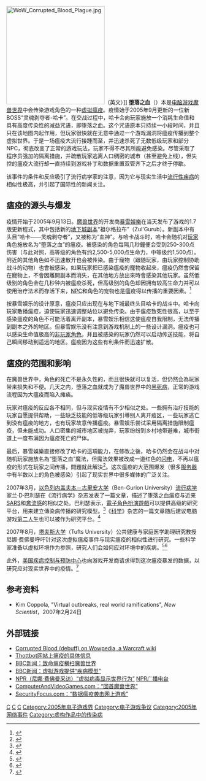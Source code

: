 {{noteTA
|G1=Wow
|G2=IT
|G3=Games
}}
[[File:WoW_Corrupted_Blood_Plague.jpg|256px]]（英文）]]
'''堕落之血'''（{{lang-en|Corrupted Blood}}）本是[[电脑游戏|电脑游戏]][[魔兽世界|魔兽世界]]中会传染游戏角色的一种[[虚拟|虚拟]][[瘟疫|瘟疫]]。疫情始于2005年9月更新的一位新BOSS“灵魂剥夺者-哈卡”。在交战过程中，哈卡会向玩家施放一个消耗生命值和具有高度传染性的减益咒语，即堕落之血。这个咒语原本只持续一小段时间，并且只在该地图内起作用，但玩家很快就在无意中通过一个游戏漏洞将瘟疫传播到整个虚拟世界。于是一场瘟疫大流行接踵而至，并迅速杀死了无数低级玩家和部分NPC，彻底改变了正常的游戏玩法，玩家不得不尽其所能避免感染。尽管采取了程序员强加的隔离措施，并疏散玩家逃离人口稠密的城市（甚至避免上线），但失控的瘟疫大流行却一直持续到游戏补丁和数据重置双管齐下之后才终于停歇。

该事件的条件和反应吸引了流行病学家的注意，因为它与现实生活中[[流行性疾病|流行性疾病]]的相似性极高，并引起了国际性的新闻关注。

==瘟疫的源头与爆发==
疫情开始于2005年9月13日。[[魔兽世界|魔兽世界]]的开发商[[暴雪娛樂|暴雪娛樂]]在当天发布了游戏的1.7版更新程式，其中包括新的[[副本_(电子游戏)|地下城副本]]“祖尔格拉布”（Zul'Gurub）。新副本中有头目“哈卡——灵魂剥夺者”，又被称为“血神”。与哈卡战斗时，哈卡会随机对[[玩家|玩家]]角色施放名为“堕落之血”的瘟疫。被感染的角色每隔几秒鐘便会受到250-300点伤害（与此对照，高等级的角色有约2,500-5,000点生命力，中等级约1,500点）。附近的其他角色如不迅速散开也会被传染。由于寵物（跟随玩家，由玩家控制协助战斗的动物）也會被感染，如果玩家把已感染瘟疫的寵物收起來，瘟疫仍然會保留在寵物上，不會因離開副本而消失，在其他地方放出來時會感染其他玩家。虽然低级别的角色会在几秒钟内被瘟疫杀死，但高级别的角色却因拥有较高生命力并可以使用治疗法术而存活下来，[[非玩家角色|NPC]]和角色的宠物也是瘟疫得以传播的重要因素。<ref name="BBCwow">{{cite web |last=Ward |first=Mark |authorlink= |coauthors= |date=2005年9月22日 |url=http://news.bbc.co.uk/1/hi/technology/4272418.stm |title="Deadly plague hits Warcraft world" |format= |work= |pages= |publisher=[[BBC|BBC]] |language=en |accessdate=2006-08-05 |accessyear= |curly= |archive-date=2020-01-30 |archive-url=https://web.archive.org/web/20200130235106/http://news.bbc.co.uk/1/hi/technology/4272418.stm |dead-url=no }}</ref>

按暴雪娱乐的设计原意，瘟疫只应出现在与地下城最终头目哈卡的战斗中。哈卡向玩家散播瘟疫，迫使玩家迅速调整站位以避免传染。由于瘟疫致死性很高，以至于感染瘟疫的角色不可能活着离开副本，暴雪娱乐相信这使瘟疫自我限制，无法传播到副本之外的地区。但暴雪娱乐没有注意到游戏机制上的一些设计漏洞。瘟疫也可以感染生命值极高的[[非玩家角色|非玩家角色]]，并且被感染的玩家仍然可以启动传送技能，将自己瞬间移动到遥远的地区。瘟疫因为这些有利条件而迅速扩散。

==瘟疫的范围和影响==

在魔兽世界中，角色的死亡不是永久性的，而且很快就可以复活，但仍然会為玩家带来损失和不便。几天之内，堕落之血就成为了魔兽世界中的[[黑死病|黑死病]]，正常的游戏流程因为大瘟疫而陷入瘫痪。

玩家对瘟疫的反应各不相同，但与现实疫情有不少相似之处。一些拥有治疗技能的玩家自愿提供帮助，一些缺乏技能的低等级玩家引導别人离开疫区，一些玩家逃亡到没有瘟疫的地方，也有玩家故意传播瘟疫。暴雪娱乐尝试采用隔离措施限制瘟疫，但未能成功。人口密集的城市地区被抛弃，玩家纷纷到乡村地带避难，城市街道上一度布满因为瘟疫死亡的尸体。

最后，暴雪娛樂直接修改了哈卡的這項能力，在修改之後，哈卡仍然会在战斗中对随机玩家施放名為“堕落之血”魔法，但魔法效果被改成一道红色的[[闪电|闪电]]，不再以瘟疫的形式在玩家之间传播，問題就此解決<ref>{{cite web|date=2006年2月8日|url=http://old.wowchina.com/news/patch/27264.shtml|title=魔兽世界中文网上修改堕落之血瘟疫的补丁说明|accessdate=2008-01-26|deadurl=yes|archiveurl=https://web.archive.org/web/20080202154604/http://old.wowchina.com/news/patch/27264.shtml|archivedate=2008年2月2日}}</ref>。这次瘟疫的大范围爆发（很多[[服务器|服务器]]中有半数以上的角色被感染）引起了现实世界中很多媒体的广泛关注。

2007年3月，[[以色列|以色列]][[内盖夫本·古里安大学|内盖夫本－古里安大学]]（Ben-Gurion University）[[流行病学|流行病学]]家兰·D·巴利瑟在《流行病学》杂志发表了一篇文章，描述了堕落之血瘟疫与近来[[严重急性呼吸系统综合症|SARS]]和[[禽流感|禽流感]]的相似之处。巴利瑟表示，[[電子角色扮演遊戲|電子角色扮演遊戲]]可以提供高级的研究平台，用来建立傳染病传播的研究模型。<ref>{{en}}{{cite web|last= Balicer |first= Ran |authorlink=|coauthors= |date=2005年10月5日 |url=http://epidem.com/pt/re/epidemiology/abstract.00001648-200703000-00015.htm;jsessionid=GKDhp1mT1BQh4TTrB4747mvVPMZBMpz7j6GJML3301jPTtBfZJjB!-362743511!181195628!8091!-1|title=Modeling Infectious Diseases Dissemination Through Online Role-Playing Games |format=|work= |pages= |publisher=Lippincott Williams & Wilkins | language= |accessdate=2006-08-05 |accessyear= |curly= }}</ref>《[[科学_(期刊)|科学]]》杂志的一篇文章随后建议电脑游戏[[第二人生_(互联网)|第二人生]]也可以被作为研究平台。<ref name="AAAS">{{en}}{{cite web |last= |first=science magazine |authorlink= |coauthors= |date=2005年10月5日 |url=http://www.sciencemag.org/cgi/content/summary/316/5827/961a |title=This Second Life avatar looks healthy--so far |format= |work= |pages= |publisher=美国科学促进协会 |language= |accessdate=2006-08-05 |accessyear= |curly= |archive-date=2009-03-15 |archive-url=https://web.archive.org/web/20090315024108/http://www.sciencemag.org/cgi/content/summary/316/5827/961a |dead-url=no }}</ref>

2007年8月，[[塔夫斯大学|塔夫斯大学]]（Tufts University）公共健康与家庭医学助理研究教授尼娜·费佛曼呼吁针对这次虚拟瘟疫事件与现实瘟疫的相似性进行研究。一些科学家准备以虚拟环境作为参照，研究人们会如何应对环境中的疾病。<ref name="NPR">{{en}}{{cite web |author=Laura Sydell |coauthors= |date=2005年10月5日 |url=http://www.npr.org/templates/story/story.php?storyId=4946772 |title='Virtual' Virus Sheds Light on Real-World Behavior |format=[[Streaming_audio|Streaming audio]] |work= |pages= |publisher=NPR（美国全国公共广播电台） |language= |accessdate=2006-08-05 |accessyear= |curly= |archive-date=2020-12-05 |archive-url=https://web.archive.org/web/20201205181504/https://www.npr.org/templates/story/story.php?storyId=4946772 |dead-url=no }}</ref><ref>{{en}}{{cite web|url=http://technology.timesonline.co.uk/tol/news/tech_and_web/gadgets_and_gaming/article2296354.ece|title=How a computer game glitch could help to fight off global pandemic|first=Lucy|last=Bannerman|accessdate=2007-08-21|archive-date=2011-09-23|archive-url=https://web.archive.org/web/20110923053450/http://technology.timesonline.co.uk/tol/news/tech_and_web/gadgets_and_gaming/article2296354.ece|dead-url=no}}</ref>

此外，[[美国疾病控制与预防中心|美国疾病控制与预防中心]]也向游戏开发商请求得到这次瘟疫暴发的数据，以研究应对现实世界中的疫情。<ref name="CDCP">{{en}}{{cite web |last= |first= |authorlink= |coauthors= |date= |url=http://www.computerandvideogames.com/article.php?id=131791 |title=Looking Back... World of Warcraft |format= |work= |pages= |publisher=电脑与电视游戏杂志 |language= |accessdate=2006-08-05 |accessyear= |curly= |archive-url=https://web.archive.org/web/20140219105923/http://www.computerandvideogames.com/131791/features/looking-back-world-of-warcraft/ |archive-date=2014-02-19 |dead-url=yes }}</ref>

==参考资料==
{{reflist}}
*Kim Coppola, "Virtual outbreaks, real world ramifications", ''New Scientist''，2007年2月24日

==外部链接==
*[https://wow.gamepedia.com/Corrupted_Blood_(debuff) Corrupted Blood (debuff) on Wowpedia, a Warcraft wiki] {{Wayback|url=https://wow.gamepedia.com/Corrupted_Blood_(debuff) |date=20201020013121 }}
*[https://web.archive.org/web/20080202104434/http://thottbot.com/?sp=24328 Thottbot网站上瘟疫的具体信息]
*[http://news.bbc.co.uk/1/hi/technology/4272418.stm BBC新闻：致命瘟疫横扫魔兽世界] {{Wayback|url=http://news.bbc.co.uk/1/hi/technology/4272418.stm |date=20200130235106 }}
*[http://news.bbc.co.uk/2/hi/health/6951918.stm BBC新闻：虚拟游戏提供“疾病模型”] {{Wayback|url=http://news.bbc.co.uk/2/hi/health/6951918.stm |date=20090127003336 }}
*[http://www.npr.org/templates/story/story.php?storyId=4946772 NPR（尼娜·费佛曼采访）“虚拟病毒显示世界行为”] {{Wayback|url=http://www.npr.org/templates/story/story.php?storyId=4946772 |date=20201205181504 }} [[全国公共广播电台|NPR广播电台]]
*[https://web.archive.org/web/20140219105923/http://www.computerandvideogames.com/131791/features/looking-back-world-of-warcraft/ ComputerAndVideoGames.com：“回首魔兽世界”]
*[https://web.archive.org/web/20080517184002/http://www.securityfocus.com/news/11330 SecurityFocus.com：“数据瘟疫袭击网上游戏”]

{{Warcraft universe}}
{{Game-rating}}

[[Category:大型多人在线角色扮演游戏|C]]
[[Category:魔獸世界|C]]
[[Category:暴雪娱乐|C]]
[[Category:2005年电子游戏界|Category:2005年电子游戏界]]
[[Category:电子游戏争议|Category:电子游戏争议]]
[[Category:2005年网络事件|Category:2005年网络事件]]
[[Category:虚构作品中的传染病|Category:虚构作品中的传染病]]